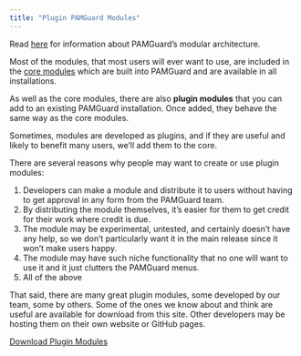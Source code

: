 ```yaml
---
title: "Plugin PAMGuard Modules"
---
```


Read [here](coremodules.html) for information about PAMGuard's modular architecture.

Most of the modules, that most users will ever want to use, are included in the [core modules](coremodules.html) which are built into PAMGuard and are available in all installations.

As well as the core modules, there are also **plugin modules** that you can add to an existing PAMGuard installation. Once added, they behave the same way as the core modules.

Sometimes, modules are developed as plugins, and if they are useful and likely to benefit many users, we'll add them to the core.

There are several reasons why people may want to create or use plugin modules:

1.  Developers can make a module and distribute it to users without having to get approval in any form from the PAMGuard team.
2.  By distributing the module themselves, it's easier for them to get credit for their work where credit is due.
3.  The module may be experimental, untested, and certainly doesn't have any help, so we don't particularly want it in the main release since it won't make users happy.
4.  The module may have such niche functionality that no one will want to use it and it just clutters the PAMGuard menus.
5.  All of the above

That said, there are many great plugin modules, some developed by our team, some by others. Some of the ones
we know about and think are useful are available for download from this site. Other developers may be hosting them 
on their own website or GitHub pages. 

<a href="plugins/plugins.html" class="btn btn-primary btn-sm" role="button" data-toggle="tooltip" 
title="Click here for a list of available PAMGuard Plugins">Download Plugin Modules</a>
